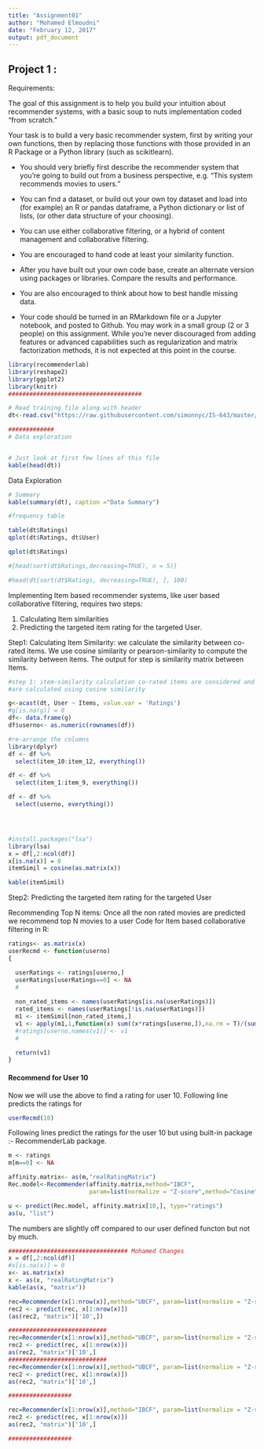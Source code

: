 ---
title: "Assignment01"
author: "Mohamed Elmoudni"
date: "February 12, 2017"
output: pdf_document
---

## Project 1 : 

Requirements:

The goal of this assignment is to help you build your intuition about recommender systems, with a basic soup to nuts implementation coded "from scratch." 
 
Your task is to build a very basic recommender system, first by writing your own functions, then by replacing those functions with those provided in an R Package or a Python library (such as scikitlearn). 
 
 - You should very briefly first describe the recommender system that you're going to build out from a business perspective, e.g. "This system recommends movies to users." 
 
 - You can find a dataset, or build out your own toy dataset and load into (for example) an R or pandas dataframe, a Python dictionary or list of lists, (or other data structure of your choosing). 

 - You can use either collaborative filtering, or a hybrid of content management and collaborative filtering.   

 - You are encouraged to hand code at least your similarity function. 
 - After you have built out your own code base, create an alternate version using packages or libraries.  Compare the results and performance. 

 - You are also encouraged to think about how to best handle missing data. 
 
 - Your code should be turned in an RMarkdown file or a Jupyter notebook, and posted to Github. You may work in a small group (2 or 3 people) on this assignment.  While you're never discouraged from adding features or advanced capabilities such as regularization and matrix factorization methods, it is not expected at this point in the course.   


```{r}
library(recommenderlab)
library(reshape2)
library(ggplot2)
library(knitr)
######################################

# Read training file along with header
dt<-read.csv("https://raw.githubusercontent.com/simonnyc/IS-643/master/Assignment01_data.csv", header=TRUE)

#############
# Data exploration


# Just look at first few lines of this file
kable(head(dt))

```

Data Exploration

```{r}

# Summary
kable(summary(dt), caption ="Data Summary")

#frequency table

table(dt$Ratings)
qplot(dt$Ratings, dt$User)

qplot(dt$Ratings)

#[head(sort(dt$Ratings,decreasing=TRUE), n = 5)]

#head(dt[sort(dt$Ratings, decreasing=TRUE), ], 100)

```


Implementing Item based recommender systems, like user based collaborative filtering, requires two steps:

1. Calculating Item similarities
2. Predicting the targeted item rating for the targeted User.

Step1: Calculating Item Similarity:
we calculate the similarity between co-rated items. We use cosine similarity or pearson-similarity to compute the similarity between items. 
The output for step is similarity matrix between Items.


```{r, echo=FALSE}
#step 1: item-similarity calculation co-rated items are considered and similarity between two items
#are calculated using cosine similarity

g<-acast(dt, User ~ Items, value.var = 'Ratings')
#g[is.na(g)] = 0
df<- data.frame(g)
df$userno<- as.numeric(rownames(df))

#re-arrange the columns
library(dplyr)
df <- df %>%
  select(item_10:item_12, everything())

df <- df %>%
  select(item_1:item_9, everything())

df <- df %>%
  select(userno, everything())




#install.packages("lsa")
library(lsa)
x = df[,2:ncol(df)]
x[is.na(x)] = 0
itemSimil = cosine(as.matrix(x))

kable(itemSimil)

```


Step2: Predicting the targeted item rating for the targeted User 

Recommending Top N items:
Once all the non rated movies are predicted we recommend top N movies to a user Code for Item based collaborative filtering in R:

```{r}
ratings<- as.matrix(x)
userRecmd <- function(userno)
{

  userRatings <- ratings[userno,]
  userRatings[userRatings==0] <- NA
  #
  
  non_rated_items <- names(userRatings[is.na(userRatings)])
  rated_items <- names(userRatings[!is.na(userRatings)])
  m1 <- itemSimil[non_rated_items,]
  v1 <- apply(m1,1,function(x) sum((x*ratings[userno,]),na.rm = T)/(sum(x[rated_items])))
  #ratings[userno,names(v1)] <- v1
  #

  return(v1)
}

```

####  Recommend for User 10
Now we will use the above to find a rating for user 10. 
Following line predicts the ratings for 

```{r}
userRecmd(10)
```

Following lines predict the ratings for the user 10 but using built-in package :- RecommenderLab package.
```{r}

m <- ratings
m[m==0] <- NA

affinity.matrix<- as(m,"realRatingMatrix")
Rec.model<-Recommender(affinity.matrix,method="IBCF", 
                       param=list(normalize = "Z-score",method="Cosine", n=5))

u <- predict(Rec.model, affinity.matrix[10,], type="ratings")
as(u, "list")

```

The numbers are slightly off compared to our user defined functon but not by much.


```{r}


################################## Mohamed Changes 
x = df[,2:ncol(df)]
#x[is.na(x)] = 0
x<- as.matrix(x)
x <- as(x, "realRatingMatrix")
kable(as(x, "matrix"))

rec=Recommender(x[1:nrow(x)],method="UBCF", param=list(normalize = "Z-score",method="Cosine", nn=12))
rec2 <- predict(rec, x[1:nrow(x)])
(as(rec2, "matrix")['10',])

############################
rec=Recommender(x[1:nrow(x)],method="UBCF", param=list(normalize = "Z-score",method="Jaccard", nn=5))
rec2 <- predict(rec, x[1:nrow(x)])
as(rec2, "matrix")['10',]
############################
rec=Recommender(x[1:nrow(x)],method="UBCF", param=list(normalize = "Z-score",method="Jaccard"))
rec2 <- predict(rec, x[1:nrow(x)])
as(rec2, "matrix")['10',]

##################

rec=Recommender(x[1:nrow(x)],method="IBCF", param=list(normalize = "Z-score",method="Cosine"))
rec2 <- predict(rec, x[1:nrow(x)])
as(rec2, "matrix")['10',]

##################

```




